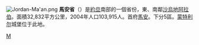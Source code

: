 [[File:Jordan-Ma'an.png|right]]
'''馬安省'''（{{lang-ar|معان|}}）是[[約旦|約旦]]南部的一個省份，東、南鄰[[沙烏地阿拉伯|沙烏地阿拉伯]]。面積32,832平方公里，2004年人口103,915人。首府[[馬安|馬安]]。下分5區。[[蒙特利尔_(城堡)|蒙特利尔]]城堡位于此地。

{{coord|display=title}}
{{約旦行政區劃}}

[[Category:約旦行政區劃|M]]
{{jordan-geo-stub}}